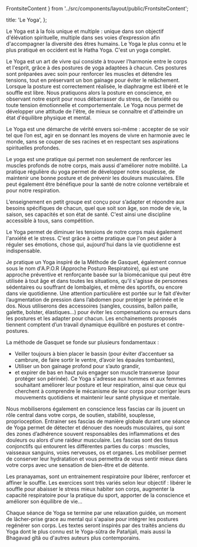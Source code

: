   FrontsiteContent
} from '../src/components/layout/public/FrontsiteContent';

  title: 'Le Yoga',
};

Le Yoga est à la fois unique et multiple : unique dans son objectif d'élévation spirituelle, multiple dans ses voies d’expression afin d'accompagner la diversité des êtres humains. Le Yoga le plus connu et le plus pratiqué en occident est le Hatha Yoga. C'est un yoga complet.

Le Yoga est un art de vivre qui consiste à trouver l'harmonie entre le corps et l'esprit, grâce à des postures de yoga adaptées à chacun. Ces postures sont préparées avec soin pour renforcer les muscles et détendre les tensions, tout en préservant un bon gainage pour éviter le relâchement. Lorsque la posture est correctement réalisée, le diaphragme est libéré et le souffle est libre. Nous pratiquons alors la posture en conscience, en observant notre esprit pour nous débarrasser du stress, de l’anxiété ou toute tension émotionnelle et comportementale. Le Yoga nous permet de développer une attitude de l'être, de mieux se connaître et d'atteindre un état d'équilibre physique et mental.

Le Yoga est une démarche de vérité envers soi-même : accepter de se voir tel que l’on est, agir en se donnant les moyens de vivre en harmonie avec le monde, sans se couper de ses racines et en respectant ses aspirations spirituelles profondes.

Le yoga est une pratique qui permet non seulement de renforcer les muscles profonds de notre corps, mais aussi d'améliorer notre mobilité. La pratique régulière du yoga permet de développer notre souplesse, de maintenir une bonne posture et de prévenir les douleurs musculaires. Elle peut également être bénéfique pour la santé de notre colonne vertébrale et pour notre respiration. 

L’enseignement en petit groupe est conçu pour s’adapter et répondre aux besoins spécifiques de chacun, quel que soit son âge, son mode de vie, la saison, ses capacités et son état de santé. C'est ainsi une discipline accessible à tous, sans compétition.

<YogaQuote author="Sthira-sukham asanam" quote="Être fermement établi dans un espace heureux" source="Yoga sutra 46/II" />

Le Yoga permet de diminuer les tensions de notre corps mais également l'anxiété et le stress. C'est grâce à cette
pratique que l'on peut aider à réguler ses émotions, chose qui, aujourd'hui dans la vie quotidienne est indispensable.

Je pratique un Yoga inspiré de la Méthode de Gasquet, également connue sous le nom d'A.P.O.R (Approche Posturo Respiratoire), qui est une approche préventive et renforçante basée sur la biomécanique qui peut être utilisée à tout âge et dans toutes les situations, qu'il s'agisse de personnes sédentaires ou souffrant de lombalgies, et même des sportifs, ou encore dans vie quotidienne.
Une attention particulière est portée sur le fait d’éviter l’augmentation de pression dans l’abdomen pour protéger le périnée et le dos. Nous utiliserons des accessoires (sangles, coussins, ballon paille, galette, bolster, élastiques…) pour éviter les compensations ou erreurs dans les postures et les adapter pour chacun. Les enchainements proposés tiennent comptent d’un travail dynamique équilibré en postures et contre-postures.

La méthode de Gasquet se fonde sur plusieurs fondamentaux :
- Veiller toujours à bien placer le bassin (pour éviter d’accentuer sa cambrure, de faire sortir le ventre, d’avoir les épaules tombantes),
- Utiliser un bon gainage profond pour s’auto grandir,
- et expirer de bas en haut puis engager son muscle transverse (pour protéger son périnée).
Ce Yoga s'adresse aux hommes et aux femmes souhaitant améliorer leur posture et leur respiration, ainsi que ceux qui cherchent à comprendre le mécanisme de leur corps pour corriger leurs mouvements quotidiens et maintenir leur santé physique et mentale.

Nous mobiliserons également en conscience less fascias car ils jouent un rôle central dans votre corps, de soutien, stabilité, souplesse, proprioception. Entrainer ses fascias de manière globale durant une séance de Yoga permet de détecter et dénouer des noeuds musculaires, qui sont des zones d’adhérence souvent responsables des inflammations et des douleurs ou alors d'une raideur musculaire. Les fascias sont des tissus conjonctifs qui entourent les différentes parties du corps : muscles, vaisseaux sanguins, voies nerveuses, os et organes. Les mobiliser permet de conserver leur hydratation et vous permettra de vous sentir mieux dans votre corps avec une sensation de bien-être et de détente.

Les pranayamas, sont un entrainement respiratoire pour libérer, renforcer et affiner le souffle. Les exercices sont très variés selon leur objectif : libérer le souffle pour abaisser le stress mieux habiter son corps, augmenter la capacité respiratoire pour la pratique du sport, apporter de la conscience et améliorer son équilibre de vie...

Chaque séance de Yoga se termine par une relaxation guidée, un moment de lâcher-prise grace au mental qui s'apaise pour intégrer les postures regénérer son corps. Les textes seront inspirés par des traités anciens du Yoga dont le plus connu est le Yoga-sûtra de Patañjali, mais aussi la Bhagavad gîtâ ou d'autres auteurs plus contemporains.


<YogaImage src="/images/meditation-riviere.jpg" alt="Yoga au bord de la rivière" />

